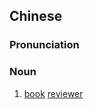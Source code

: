 {{also|书评家}}
==Chinese==
{{zh-forms|s=书评家|type=21}}

===Pronunciation===
{{zh-pron
|m=shūpíngjiā
|c=syu1 ping4 gaa1
|cat=n
}}

===Noun===
{{zh-noun}}

# [[book]] [[reviewer]]